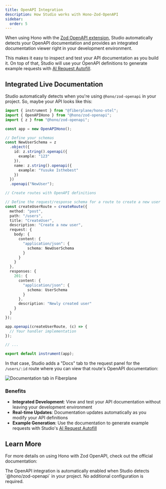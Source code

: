 ```yaml
---
title: OpenAPI Integration
description: How Studio works with Hono-Zod-OpenAPI
sidebar:
  order: 5
---
```



When using Hono with the [Zod OpenAPI extension](https://hono.dev/examples/zod-openapi), Studio automatically detects your OpenAPI documentation and provides an integrated documentation viewer right in your development environment.

This makes it easy to inspect and test your API documentation as you build it. On top of that, Studio will use your OpenAPI definitions to generate example requests with [AI Request Autofill](/docs/features/generating-with-ai).

## Integrated Live Documentation

Studio automatically detects when you're using `@hono/zod-openapi` in your project.
So, maybe your API looks like this:

```ts title="src/index.ts"
import { instrument } from "@fiberplane/hono-otel";
import { OpenAPIHono } from "@hono/zod-openapi";
import { z } from "@hono/zod-openapi";

const app = new OpenAPIHono();

// Define your schemas
const NewUserSchema = z
  .object({
    id: z.string().openapi({
      example: "123"
    }),
    name: z.string().openapi({
      example: "Yusuke Isthebest"
    })
  })
  .openapi("NewUser");

// Create routes with OpenAPI definitions

// Define the request/response schema for a route to create a new user
const createUserRoute = createRoute({
  method: "post",
  path: "/users",
  title: "CreateUser",
  description: "Create a new user",
  request: {
    body: {
      content: {
        "application/json": {
          schema: NewUserSchema
        }
      }
    }
  },
  responses: {
    201: {
      content: {
        "application/json": {
          schema: UserSchema
        }
      },
      description: "Newly created user"
    }
  }
});

app.openapi(createUserRoute, (c) => {
  // Your handler implementation
});

// ...

export default instrument(app);
```

In that case, Studio adds a "Docs" tab to the request panel for the `/users/:id` route where you can view that route's OpenAPI documentation:

![Documentation tab in Fiberplane](@/assets/blog/2024-12-05-documentation-tab.png)

### Benefits

- **Integrated Development**: View and test your API documentation without leaving your development environment
- **Real-time Updates**: Documentation updates automatically as you modify your API definitions
- **Example Generation**: Use the documentation to generate example requests with Studio's [AI Request Autofill](/docs/features/generating-with-ai)

## Learn More

For more details on using Hono with Zod OpenAPI, check out the official documentation:

<LinkCard
  title="Hono Zod OpenAPI Documentation"
  description="Learn more about defining OpenAPI schemas with Hono and Zod"
  href="https://hono.dev/examples/zod-openapi"
/>

<Aside>
  The OpenAPI integration is automatically enabled when Studio detects
  `@hono/zod-openapi` in your project. No additional configuration is required.
</Aside>
